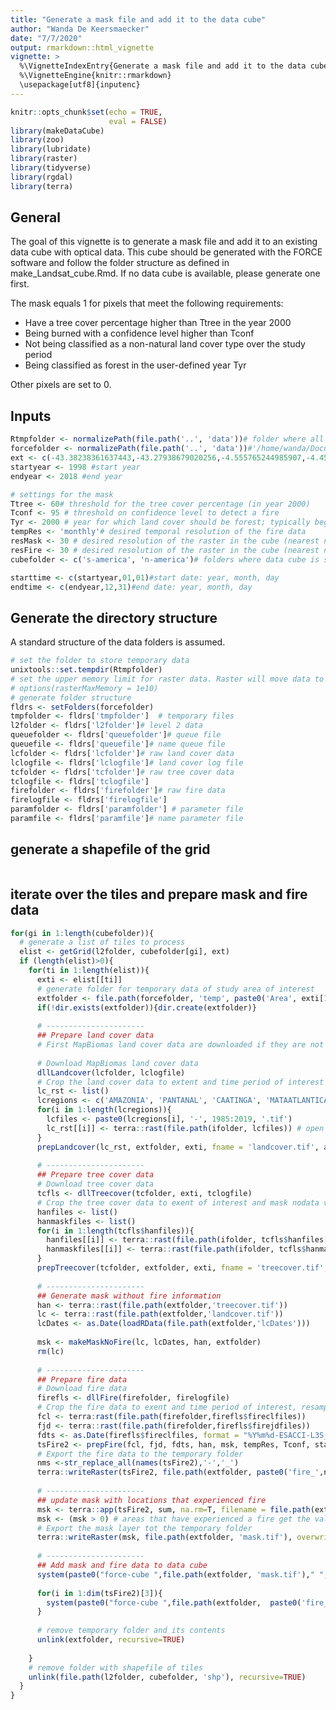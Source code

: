 ```yaml
---
title: "Generate a mask file and add it to the data cube"
author: "Wanda De Keersmaecker"
date: "7/7/2020"
output: rmarkdown::html_vignette
vignette: >
  %\VignetteIndexEntry{Generate a mask file and add it to the data cube}
  %\VignetteEngine{knitr::rmarkdown}
  \usepackage[utf8]{inputenc}
---
```


```r
knitr::opts_chunk$set(echo = TRUE, 
                      eval = FALSE)
library(makeDataCube)
library(zoo)
library(lubridate)
library(raster)
library(tidyverse)
library(rgdal)
library(terra)
```

## General 
The goal of this vignette is to generate a mask file and add it to an existing data cube with optical data. This cube should be generated with the FORCE software and follow the folder structure as defined in make_Landsat_cube.Rmd. If no data cube is available, please generate one first. 

The mask equals 1 for pixels that meet the following requirements:

- Have a tree cover percentage higher than Ttree in the year 2000
- Being burned with a confidence level higher than Tconf
- Not being classified as a non-natural land cover type over the study period
- Being classified as forest in the user-defined year Tyr

Other pixels are set to 0.

## Inputs
```r
Rtmpfolder <- normalizePath(file.path('..', 'data'))# folder where all temporary R files should be stored Rtmpfolder <- '/project/return/Data/tempR'
forcefolder <- normalizePath(file.path('..', 'data'))#'/home/wanda/Documents/data/force_small'#file.path('..', 'data')#forcefolder <- '/home/wanda/Documents/data/force' forcefolder <- '/project/return/Data/force'
ext <- c(-43.38238361637443,-43.27938679020256,-4.555765244985907,-4.451717415449725)#extent, vector with xmin, xmax, ymin, ymax in degrees
startyear <- 1998 #start year
endyear <- 2018 #end year

# settings for the mask
Ttree <- 60# threshold for the tree cover percentage (in year 2000)
Tconf <- 95 # threshold on confidence level to detect a fire
Tyr <- 2000 # year for which land cover should be forest; typically beginning of disturbance monitoring period
tempRes <- 'monthly'# desired temporal resolution of the fire data
resMask <- 30 # desired resolution of the raster in the cube (nearest neighbor resampling)
resFire <- 30 # desired resolution of the raster in the cube (nearest neighbor resampling)
cubefolder <- c('s-america', 'n-america')# folders where data cube is stored
```

```r
starttime <- c(startyear,01,01)#start date: year, month, day
endtime <- c(endyear,12,31)#end date: year, month, day
```

## Generate the directory structure
A standard structure of the data folders is assumed. 

```r
# set the folder to store temporary data
unixtools::set.tempdir(Rtmpfolder)
# set the upper memory limit for raster data. Raster will move data to disk if it exceeds the upper limit (defaults to 100MB). 
# options(rasterMaxMemory = 1e10)
# generate folder structure
fldrs <- setFolders(forcefolder)
tmpfolder <- fldrs['tmpfolder']  # temporary files
l2folder <- fldrs['l2folder']# level 2 data
queuefolder <- fldrs['queuefolder']# queue file
queuefile <- fldrs['queuefile']# name queue file
lcfolder <- fldrs['lcfolder']# raw land cover data
lclogfile <- fldrs['lclogfile']# land cover log file
tcfolder <- fldrs['tcfolder']# raw tree cover data
tclogfile <- fldrs['tclogfile']
firefolder <- fldrs['firefolder']# raw fire data
firelogfile <- fldrs['firelogfile']
paramfolder <- fldrs['paramfolder'] # parameter file
paramfile <- fldrs['paramfile']# name parameter file
```

## generate a shapefile of the grid

```r
```

## iterate over the tiles and prepare mask and fire data
```r
for(gi in 1:length(cubefolder)){
  # generate a list of tiles to process
  elist <- getGrid(l2folder, cubefolder[gi], ext)
  if (length(elist)>0){
    for(ti in 1:length(elist)){
      exti <- elist[[ti]]
      # generate folder for temporary data of study area of interest
      extfolder <- file.path(forcefolder, 'temp', paste0('Area', exti[1],'_', exti[2],'_', exti[3],'_', exti[4]))
      if(!dir.exists(extfolder)){dir.create(extfolder)}
      
      # ----------------------
      ## Prepare land cover data
      # First MapBiomas land cover data are downloaded if they are not available yet. Then the land cover data are cropped to the extent of the study area, and the study period of interest. Currently, MapBiomas data are only available for the years 1985 - 2019.
      
      # Download MapBiomas land cover data
      dllLandcover(lcfolder, lclogfile)
      # Crop the land cover data to extent and time period of interest 
      lc_rst <- list()
      lcregions <- c('AMAZONIA', 'PANTANAL', 'CAATINGA', 'MATAATLANTICA', 'CERRADO', 'PAMPA')
      for(i in 1:length(lcregions)){
        lcfiles <- paste0(lcregions[i], '-', 1985:2019, '.tif')
        lc_rst[[i]] <- terra::rast(file.path(ifolder, lcfiles)) # open land cover data file
      }
      prepLandcover(lc_rst, extfolder, exti, fname = 'landcover.tif', as.Date(paste0(starttime[1],'-',starttime[2],'-',starttime[3])), as.Date(paste0(endtime[1],'-',endtime[2],'-',endtime[3])))
      
      # ----------------------
      ## Prepare tree cover data
      # Download tree cover data
      tcfls <- dllTreecover(tcfolder, exti, tclogfile)
      # Crop the tree cover data to exent of interest and mask nodata values
      hanfiles <- list()
      hanmaskfiles <- list()
      for(i in 1:length(tcfls$hanfiles)){
        hanfiles[[i]] <- terra::rast(file.path(ifolder, tcfls$hanfiles[i]))
        hanmaskfiles[[i]] <- terra::rast(file.path(ifolder, tcfls$hanmaskfiles[i]))
      }
      prepTreecover(tcfolder, extfolder, exti, fname = 'treecover.tif', hanfiles, hanmaskfiles)
      
      # ----------------------
      ## Generate mask without fire information
      han <- terra::rast(file.path(extfolder,'treecover.tif'))
      lc <- terra::rast(file.path(extfolder,'landcover.tif'))
      lcDates <- as.Date(loadRData(file.path(extfolder,'lcDates')))
      
      msk <- makeMaskNoFire(lc, lcDates, han, extfolder)
      rm(lc)
      
      # ----------------------
      ## Prepare fire data
      # Download fire data
      firefls <- dllFire(firefolder, firelogfile)
      # Crop the fire data to exent and time period of interest, resample and generate a binary time series (1 = fire, 0 = no fire) at the temporal resolution of interest
      fcl <- terra:rast(file.path(firefolder,firefls$fireclfiles))
      fjd <- terra::rast(file.path(firefolder,firefls$firejdfiles))
      fdts <- as.Date(firefls$fireclfiles, format = "%Y%m%d-ESACCI-L3S_FIRE-BA-MODIS-AREA_2-fv5.1-CL.tif")
      tsFire2 <- prepFire(fcl, fjd, fdts, han, msk, tempRes, Tconf, starttime, endtime, extfolder)
      # Export the fire data to the temporary folder
      nms <-str_replace_all(names(tsFire2),'-','_')
      terra::writeRaster(tsFire2, file.path(extfolder, paste0('fire_',nms,'.tif')), bylayer=TRUE, overwrite=TRUE)
      
      # ----------------------
      ## update mask with locations that experienced fire
      msk <- terra::app(tsFire2, sum, na.rm=T, filename = file.path(extfolder, 'fresum.tif'), overwrite=T)
      msk <- (msk > 0) # areas that have experienced a fire get the value 1, other areas the value 0
      # Export the mask layer tot the temporary folder
      terra::writeRaster(msk, file.path(extfolder, 'mask.tif'), overwrite=TRUE)
      
      # ----------------------
      ## Add mask and fire data to data cube
      system(paste0("force-cube ",file.path(extfolder, 'mask.tif')," ", file.path(l2folder, cubefolder)," near ", resMask), intern = TRUE, ignore.stderr = TRUE)
      
      for(i in 1:dim(tsFire2)[3]){
        system(paste0("force-cube ",file.path(extfolder,  paste0('fire_',nms[i],'.tif'))," ", file.path(l2folder, cubefolder)," near ", resFire), intern = TRUE, ignore.stderr = TRUE)
      }
      
      # remove temporary folder and its contents
      unlink(extfolder, recursive=TRUE)
      
    }
    # remove folder with shapefile of tiles
    unlink(file.path(l2folder, cubefolder, 'shp'), recursive=TRUE)
  }
}
```
